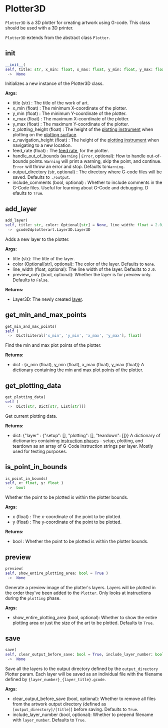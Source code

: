 # Plotter3D

`Plotter3D` is a 3D plotter for creating artwork using G-code. This class should be used with a 3D printer.

`Plotter3D` extends from the abstract class `Plotter`.

## __init__

```python
__init__(
self, title: str, x_min: float, x_max: float, y_min: float, y_max: float, z_plotting_height: float, z_navigation_height: float, feed_rate: float, handle_out_of_bounds: Union[Literal['Warning'], Literal['Error']] = 'Warning', output_directory: str = './output', include_comments: bool = True )
 ->  None
```

Initializes a new instance of the Plotter3D class.

**Args:** 
- title (str) : The title of the work of art.
- x_min (float) : The minimum X-coordinate of the plotter.
- y_min (float) : The minimum Y-coordinate of the plotter.
- x_max (float) : The maximum X-coordinate of the plotter.
- y_max (float) : The maximum Y-coordinate of the plotter.
- z_plotting_height (float) : The height of the
  [plotting instrument](https://travisbumgarner.github.io/gcode2dplotterart/docs/documentation/terminology#instruction-phase) when plotting on the
  [plotting surface](https://travisbumgarner.github.io/gcode2dplotterart/docs/documentation/terminology#feed-rate).
- z_navigation_height (float) : The height of the
  [plotting instrument](https://travisbumgarner.github.io/gcode2dplotterart/docs/documentation/terminology#instruction-phase) when navigating
  to a new location.
- feed_rate (float) : The [feed rate](https://travisbumgarner.github.io/gcode2dplotterart/docs/documentation/terminology#feed-rate), for the plotter.
- handle_out_of_bounds (`Warning` | `Error`, optional):
  How to handle out-of-bounds points.
  `Warning` will print a warning, skip the point, and continue.
  `Error` will throw an error and stop.
  Defaults to `Warning`.
- output_directory (str, optional) : The directory where G-code files will be saved. Defaults to `./output`.
- include_comments (bool, optional) : Whether to include comments in the G-Code files. Useful for learning about G-Code and debugging. D
  efaults to `True`.

## add_layer

```python
add_layer(
self, title: str, color: Optional[str] = None, line_width: float = 2.0, preview_only: bool = False )
 ->  gcode2dplotterart.Layer3D.Layer3D
```

Adds a new layer to the plotter.

**Args:** 
- title (str): The title of the layer.
- color (Optional[str], optional): The color of the layer. Defaults to `None`.
- line_width (float, optional): The line width of the layer. Defaults to `2.0`.
- preview_only (bool, optional): Whether the layer is for preview only. Defaults to `False`.

**Returns:** 
- Layer3D: The newly created [layer](https://travisbumgarner.github.io/gcode2dplotterart/docs/documentation/terminology#layer).

## get_min_and_max_points

```python
get_min_and_max_points(
self )
 ->  Dict[Literal['x_min', 'y_min', 'x_max', 'y_max'], float]
```

Find the min and max plot points of the plotter.

**Returns:** 
- dict : {x_min (float), y_min (float), x_max (float), y_max (float)}
    A dictionary containing the min and max plot points of the plotter.

## get_plotting_data

```python
get_plotting_data(
self )
 ->  Dict[str, Dict[str, List[str]]]
```

Get current plotting data.

**Returns:** 
- dict: {"layer" : {"setup": [], "plotting": [], "teardown": []}}
    A dictionary of dictionaries containing
    [instruction phases](https://travisbumgarner.github.io/gcode2dplotterart/docs/documentation/terminology#instruction-phase) - setup, plotting,
    and teardown as an array of G-Code instruction strings per layer. Mostly used for testing purposes.

## is_point_in_bounds

```python
is_point_in_bounds(
self, x: float, y: float )
 ->  bool
```

Whether the point to be plotted is within the plotter bounds.

**Args:** 
- x (float) : The x-coordinate of the point to be plotted.
- y (float) : The y-coordinate of the point to be plotted.

**Returns:** 
- bool : Whether the point to be plotted is within the plotter bounds.

## preview

```python
preview(
self, show_entire_plotting_area: bool = True )
 ->  None
```

Generate a preview image of the plotter's layers. Layers will be plotted in the order they've been added to the `Plotter`.
Only looks at instructions during the `plotting` phase.

**Args:** 
- show_entire_plotting_area (bool, optional): Whether to show the entire plotting area or just the
  size of the art to be plotted. Defaults to `True`.

## save

```python
save(
self, clear_output_before_save: bool = True, include_layer_number: bool = True )
 ->  None
```

Save all the layers to the output directory defined by the `output_directory` Plotter param. Each layer will be
saved as an individual file with the filename defined by `{layer_number}_{layer_title}.gcode`.

**Args:** 
- clear_output_before_save (bool, optional): Whether to remove all files from the artwork output directory
    (defined as `[output_directory]/[title]`) before saving. Defaults to `True`.
- include_layer_number (bool, optional): Whether to prepend filename with `layer_number`. Defaults to `True`.

